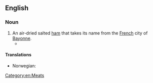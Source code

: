 ==English==

===Noun===
{{wikipedia}}
{{en-noun}}

# An air-dried salted [[ham]] that takes its name from the [[French]] city of [[Bayonne]].
#* {{quote-book|en|year=1749|author=Henry Fielding|title=The History of Tom Jones, a Foundling|passage=In reality, true nature is as difficult to be met with in authors, as the '''Bayonne ham''', or Bologna sausage, is to be found in the shops.}}

====Translations====
{{trans-top|an air dried salted ham that takes its name from the French city of Bayonne}}
* Norwegian: {{t|no|bayonneskinke|f}}
{{trans-mid}}
{{trans-bottom}}

[[Category:en:Meats]]